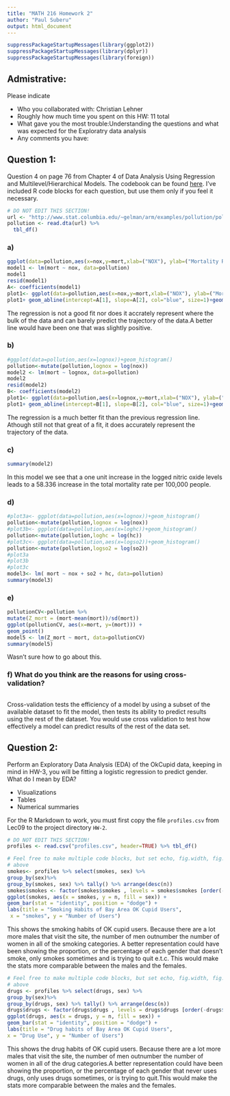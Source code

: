 ```yaml
---
title: "MATH 216 Homework 2"
author: "Paul Suberu"
output: html_document
---
```


```r
suppressPackageStartupMessages(library(ggplot2))
suppressPackageStartupMessages(library(dplyr))
suppressPackageStartupMessages(library(foreign))
```


## Admistrative:

Please indicate

* Who you collaborated with: Christian Lehner
* Roughly how much time you spent on this HW: 11 total
* What gave you the most trouble:Understanding the questions and what was expected for the Exploratry data analysis
* Any comments you have: 







## Question 1:

Question 4 on page 76 from Chapter 4 of Data Analysis Using Regression and
Multilevel/Hierarchical Models.  The codebook can be found
[here](http://www.stat.columbia.edu/~gelman/arm/examples/pollution/pollution.txt).
I've included R code blocks for each question, but use them only if you feel it
necessary.

```r
# DO NOT EDIT THIS SECTION!
url <- "http://www.stat.columbia.edu/~gelman/arm/examples/pollution/pollution.dta"
pollution <- read.dta(url) %>% 
  tbl_df()
```

### a)

```r
ggplot(data=pollution,aes(x=nox,y=mort,xlab=("NOX"), ylab=("Mortality Rate")))+geom_point(stat="identity")+geom_jitter(height = 0.2)
model1 <- lm(mort ~ nox, data=pollution)
model1
resid(model1)
A<- coefficients(model1)
plot1<- ggplot(data=pollution,aes(x=nox,y=mort,xlab=("NOX"), ylab=("Mortality Rate")))+geom_point(stat="identity")+geom_jitter(height = 0.2)
plot1+ geom_abline(intercept=A[1], slope=A[2], col="blue", size=1)+geom_smooth(method="lm", size=1, level=0.95)
```
The regression is not a good fit nor does it accrately represent where the bulk of the data and can barely predict the trajectory of the data.A better line would have been one that was slightly positive.

### b)

```r
#ggplot(data=pollution,aes(x=lognox))+geom_histogram()
pollution<-mutate(pollution,lognox = log(nox))
model2 <- lm(mort ~ lognox, data=pollution)
model2
resid(model2)
B<- coefficients(model2)
plot1<- ggplot(data=pollution,aes(x=lognox,y=mort,xlab=("NOX"), ylab=("Mortality Rate")))+geom_point(stat="identity")+geom_jitter(height = 0.2)
plot1+ geom_abline(intercept=B[1], slope=B[2], col="blue", size=1)+geom_smooth(method="lm", size=1, level=0.95)

```
The regression is a much better fit than the previous regression line. Athough still not that great of a fit, it does accurately represent the trajectory of the data. 

### c)

```r
summary(model2)
```
In this model we see that a one unit increase in the logged nitric oxide 
levels leads to a 58.336 increase in the total mortality rate per 100,000 people. 

### d)

```r
#plot3a<- ggplot(data=pollution,aes(x=lognox))+geom_histogram()
pollution<-mutate(pollution,lognox = log(nox))
#plot3b<- ggplot(data=pollution,aes(x=loghc))+geom_histogram()
pollution<-mutate(pollution,loghc = log(hc))
#plot3c<- ggplot(data=pollution,aes(x=logso2))+geom_histogram()
pollution<-mutate(pollution,logso2 = log(so2))
#plot3a
#plot3b
#plot3c
model3<- lm( mort ~ nox + so2 + hc, data=pollution)
summary(model3)
```


### e)

```r
pollutionCV<-pollution %>% 
mutate(Z_mort = (mort-mean(mort))/sd(mort))
ggplot(pollutionCV, aes(x=mort, y=(mort))) + 
geom_point()
model5 <- lm(Z_mort ~ mort, data=pollutionCV)
summary(model5)
```
Wasn't sure how to go about this.

### f) What do you think are the reasons for using cross-validation?



```r

```
Cross-validation tests the efficiency of a model by using a subset of the
available dataset to fit the model, then tests its ability to predict results using the rest of the dataset.
You would use cross validation to test how effectively a model can predict results of the rest of the data set. 




## Question 2:

Perform an Exploratory Data Analysis (EDA) of the OkCupid data, keeping in mind 
in HW-3, you will be fitting a logistic regression to predict gender. What do I mean by
EDA?

* Visualizations
* Tables
* Numerical summaries

For the R Markdown to work, you must first copy the file `profiles.csv` from
Lec09 to the project directory `HW-2`.

```r
# DO NOT EDIT THIS SECTION!
profiles <- read.csv("profiles.csv", header=TRUE) %>% tbl_df()
```


```r
# Feel free to make multiple code blocks, but set echo, fig.width, fig.height as 
# above
smokes<- profiles %>% select(smokes, sex) %>% 
group_by(sex)%>% 
group_by(smokes, sex) %>% tally() %>% arrange(desc(n))
smokes$smokes <- factor(smokes$smokes , levels = smokes$smokes [order(-smokes$n)])
ggplot(smokes, aes(x = smokes, y = n, fill = sex)) +
geom_bar(stat = "identity", position = "dodge") +
labs(title = "Smoking Habits of Bay Area OK Cupid Users",
 x = "smokes", y = "Number of Users")
```
This shows the smoking habits of OK cupid users. Because there are a lot more males that visit the site, the number of men outnumber the number of women in all of the smoking categories. A better representation could have been showing the proportion, or the percentage of each gender that doesn't smoke, only smokes sometimes and is trying to quit e.t.c. This would make the stats more comparable between the males and the females. 

```r
# Feel free to make multiple code blocks, but set echo, fig.width, fig.height as 
# above
drugs <- profiles %>% select(drugs, sex) %>% 
group_by(sex)%>%  
group_by(drugs, sex) %>% tally() %>% arrange(desc(n))
drugs$drugs <- factor(drugs$drugs , levels = drugs$drugs [order(-drugs$n)])
ggplot(drugs, aes(x = drugs, y = n, fill = sex)) +
geom_bar(stat = "identity", position = "dodge") +
labs(title = "Drug habits of Bay Area OK Cupid Users",
x = "Drug Use", y = "Number of Users")
```
This shows the drug habits of OK cupid users. Because there are a lot more males that visit the site, the number of men outnumber the number of women in all of the drug categories.A better representation could have been showing the proportion, or the percentage of each gender that never uses drugs, only uses drugs sometimes, or is trying to quit.This would make the stats more comparable between the males and the females. 

